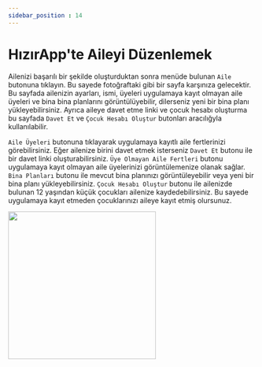 ---
sidebar_position : 14
---

# HızırApp'te Aileyi Düzenlemek
Ailenizi başarılı bir şekilde oluşturduktan sonra menüde bulunan `Aile` butonuna tıklayın. Bu sayede fotoğraftaki gibi bir sayfa karşınıza gelecektir. Bu sayfada ailenizin ayarları, ismi, üyeleri uygulamaya kayıt olmayan aile üyeleri ve bina bina planlarını görüntülüyebilir, dilerseniz yeni bir bina planı yükleyebilirsiniz. Ayrıca aileye davet etme linki ve çocuk hesabı oluşturma bu sayfada `Davet Et` ve `Çocuk Hesabı Oluştur` butonları aracılığyla kullanılabilir.

`Aile Üyeleri` butonuna tıklayarak uygulamaya kayıtlı aile fertlerinizi görebilirsiniz. Eğer ailenize birini davet etmek isterseniz `Davet Et` butonu ile bir davet linki oluşturabilirsiniz. `Üye Olmayan Aile Fertleri` butonu uygulamaya kayıt olmayan aile üyelerinizi görüntülemenize olanak sağlar. `Bina Planları` butonu ile mevcut bina planınızı görüntüleyebilir veya yeni bir bina planı yükleyebilirsiniz. `Çocuk Hesabı Oluştur` butonu ile ailenizde bulunan 12 yaşından küçük çocukları ailenize kaydedebilirsiniz. Bu sayede uygulamaya kayıt etmeden çocuklarınızı aileye kayıt etmiş olursunuz.




<img src={GitHubLogo} width="300"/>